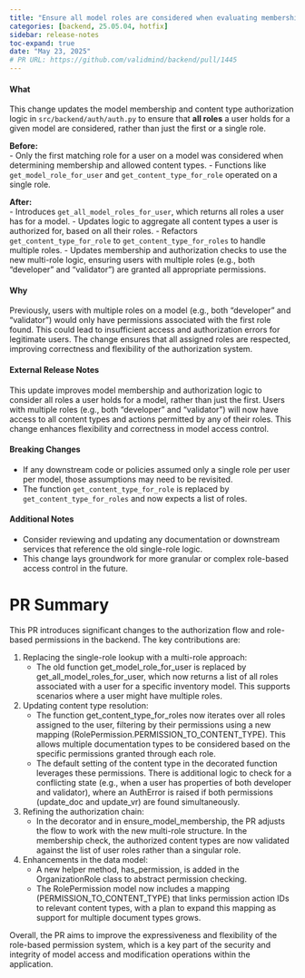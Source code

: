 ```yaml
---
title: "Ensure all model roles are considered when evaluating membership"
categories: [backend, 25.05.04, hotfix]
sidebar: release-notes
toc-expand: true
date: "May 23, 2025"
# PR URL: https://github.com/validmind/backend/pull/1445
---
```

#### What
This change updates the model membership and content type authorization logic in `src/backend/auth/auth.py` to ensure that **all roles** a user holds for a given model are considered, rather than just the first or a single role. 

**Before:**  
- Only the first matching role for a user on a model was considered when determining membership and allowed content types.
- Functions like `get_model_role_for_user` and `get_content_type_for_role` operated on a single role.

**After:**  
- Introduces `get_all_model_roles_for_user`, which returns all roles a user has for a model.
- Updates logic to aggregate all content types a user is authorized for, based on all their roles.
- Refactors `get_content_type_for_role` to `get_content_type_for_roles` to handle multiple roles.
- Updates membership and authorization checks to use the new multi-role logic, ensuring users with multiple roles (e.g., both "developer" and "validator") are granted all appropriate permissions.

#### Why
Previously, users with multiple roles on a model (e.g., both "developer" and "validator") would only have permissions associated with the first role found. This could lead to insufficient access and authorization errors for legitimate users. The change ensures that all assigned roles are respected, improving correctness and flexibility of the authorization system.

#### External Release Notes
This update improves model membership and authorization logic to consider all roles a user holds for a model, rather than just the first. Users with multiple roles (e.g., both "developer" and "validator") will now have access to all content types and actions permitted by any of their roles. This change enhances flexibility and correctness in model access control.  
<!-- [Learn more ...](<relative-link>) -->

#### Breaking Changes
- If any downstream code or policies assumed only a single role per user per model, those assumptions may need to be revisited.
- The function `get_content_type_for_role` is replaced by `get_content_type_for_roles` and now expects a list of roles.

#### Additional Notes
- Consider reviewing and updating any documentation or downstream services that reference the old single-role logic.
- This change lays groundwork for more granular or complex role-based access control in the future.

# PR Summary

This PR introduces significant changes to the authorization flow and role-based permissions in the backend. The key contributions are:

1. Replacing the single-role lookup with a multi-role approach: 
   - The old function get_model_role_for_user is replaced by get_all_model_roles_for_user, which now returns a list of all roles associated with a user for a specific inventory model. This supports scenarios where a user might have multiple roles.

2. Updating content type resolution: 
   - The function get_content_type_for_roles now iterates over all roles assigned to the user, filtering by their permissions using a new mapping (RolePermission.PERMISSION_TO_CONTENT_TYPE). This allows multiple documentation types to be considered based on the specific permissions granted through each role.
   - The default setting of the content type in the decorated function leverages these permissions. There is additional logic to check for a conflicting state (e.g., when a user has properties of both developer and validator), where an AuthError is raised if both permissions (update_doc and update_vr) are found simultaneously.

3. Refining the authorization chain:
   - In the decorator and in ensure_model_membership, the PR adjusts the flow to work with the new multi-role structure. In the membership check, the authorized content types are now validated against the list of user roles rather than a singular role.

4. Enhancements in the data model:
   - A new helper method, has_permission, is added in the OrganizationRole class to abstract permission checking.
   - The RolePermission model now includes a mapping (PERMISSION_TO_CONTENT_TYPE) that links permission action IDs to relevant content types, with a plan to expand this mapping as support for multiple document types grows.

Overall, the PR aims to improve the expressiveness and flexibility of the role-based permission system, which is a key part of the security and integrity of model access and modification operations within the application.